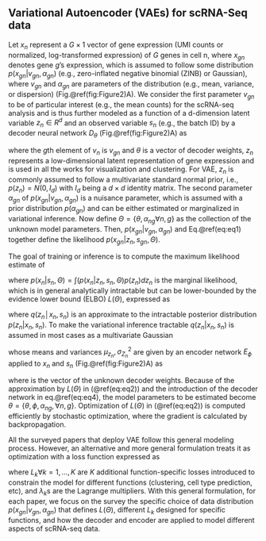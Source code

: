 
## Variational Autoencoder (VAEs) for scRNA-Seq data {#ch-3-1}


Let $x_{n}$ represent a $G \times 1$ vector of gene expression (UMI counts or normalized, log-transformed expression) of $G$ genes in cell n, where $x_{gn}$ denotes gene $g$’s expression,  which is assumed to follow some distribution $p(x_{gn} \vert v_{gn}, \alpha_{gn} )$ (e.g., zero-inflated negative binomial (ZINB) or Gaussian), where $v_{gn}$ and $\alpha_{gn}$ are parameters of the distribution (e.g., mean, variance, or dispersion) (Fig.\@ref(fig:Figure2)A). We consider the first parameter $v_{gn}$ to be of particular interest (e.g., the mean counts) for the scRNA-seq analysis and is thus further modeled as a function of a d-dimension latent variable $z_{n} \in R^{d}$ and an observed variable $s_{n}$ (e.g., the batch ID) by a decoder neural network $D_{\theta}$ (Fig.\@ref(fig:Figure2)A) as

\begin{equation}
v_{n} = D_{\theta}(z_{n}, s_{n}) (\#eq:eq1)
\end{equation}



where the $g$th element of $v_{n}$ is $v_{gn}$ and $\theta$ is a vector of decoder weights, $z_{n}$ represents a low-dimensional latent representation of gene expression and is used in all the works for visualization and clustering.  For VAE, $z_{n}$ is commonly assumed to follow a multivariate standard normal prior, i.e., $p(z_{n})=N(0,I_{d})$ with $I_{d}$ being a $d \times d$ identity matrix. The second parameter $\alpha_{gn}$ of $p(x_{gn} \vert v_{gn}, \alpha_{gn})$ is a nuisance parameter, which is assumed with a prior distribution $p(\alpha_{gn})$ and can be either estimated or marginalized in variational inference. Now define $\Theta=\{\theta, \alpha_{ng}\forall{n},g\}$ as the collection of the unknown model parameters. Then, $p(x_{gn} \vert v_{gn}, \alpha_{gn})$ and Eq.\@ref(eq:eq1) together define the likelihood $p(x_{gn} \vert z_{n}, s_{gn}, \Theta)$.

The goal of training or inference is to compute the maximum likelihood estimate of \Theta 

\begin{equation}
    \hat{\Theta}_{ML} = argmax_{\Theta}\sum_{n=1}^{N}\log(x_{n} \vert s_{n},\Theta) \approx argmax_{\Theta}\sum_{n=1}^{N}\textit{L}(\Theta) (\#eq:eq2)
\end{equation}

where $p(x_{n}\vert s_{n},\Theta)=\int(p(x_{n} \vert z_{n}, s_{n}, \Theta)p(z_{n})\textit{d}z_{n}$ is the marginal likelihood, which is in general analytically intractable but can be lower-bounded by the evidence lower bound (ELBO) $\textit{L}(\Theta)$, expressed as

\begin{equation}
  \textit{L}(\Theta) = E_{q(z_{n} \vert x_{n},s_{n}, \Theta)}[\log{p(x_{n}\vert z_{n},s_{n}, \Theta)}] - D_{KL}[q(z_{n}\vert x_{n},s_{n},\Theta)\|p(z_{n})] (\#eq:eq3)
\end{equation}


where $q(z_{n}│x_{n},s_{n})$ is an approximate to the intractable posterior distribution $p(z_{n}\vert x_{n},s_{n})$. To make the variational inference tractable $q(z_{n}\vert x_{n},s_{n})$ is assumed in most cases as a multivariate Gaussian  

\begin{equation}
  q(z_{n} \vert x_{n},s_{n})= N(\mu_{z_{n}},diag({\sigma_{Z_{n}}}^2)) (\#eq:eq4)
\end{equation}


whose means and variances ${\mu_{z_{n}},{\sigma_{Z_{n}}}^2}$ are given by an encoder network $E_{\phi}$ applied to $x_{n}$ and $s_{n}$ (Fig.\@ref(fig:Figure2)A) as


\begin{equation}
   {\mu_{z_{n}},{\sigma_{Z_{n}}}^2} = E_{\phi}(x_{n},s_{n}) (\#eq:eq5)
\end{equation}


where \pi is the vector of the unknown decoder weights. Because of the approximation by $\textit{L}(\Theta)$ in (\@ref(eq:eq2)) and the introduction of the decoder network in eq.\@ref(eq:eq4), the model parameters to be estimated become $\theta=\{ \theta,\phi, \alpha_{ng}, \forall{n}, g \}$. Optimization of $\textit{L}(\Theta)$ in (\@ref(eq:eq2)) is computed efficiently by stochastic optimization, where the gradient is calculated by backpropagation.


All the surveyed papers that deploy VAE follow this general modeling process. However, an alternative and more general formulation treats it as optimization with a loss function expressed as 

\begin{equation}
L(\Theta) = - L(\Theta) + \sum_{k=1}^{K}\lambda_{k}L_{k}(\Theta)(\#eq:eq6)
\end{equation}


where  $L_{k}\forall{k}=1,…,K$ are $K$ additional function-specific losses introduced to constrain the model for different functions (clustering, cell type prediction, etc), and $\lambda_{k}$s are the Lagrange multipliers. With this general formulation, for each paper, we focus on the survey the specific choice of data distribution $p(x_{gn} \vert v_{gn},\alpha_{gn})$ that defines $L(\Theta)$, different $L_{k}$ designed for specific functions, and how the decoder and encoder are applied to model different aspects of scRNA-seq data.













